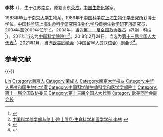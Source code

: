 {{Otheruses|李林}}
{{Infobox person
|姓名 = 李林
|图像  = 
|图像说明 = 
|出生日期 = 1961年5月
|出生地   = {{PRC}}[[江苏|江苏]][[南京|南京]]
|国籍 = {{PRC}}
|籍贯 = [[山东|山东]][[荣成|荣成]]
|别名 = 
|知名于 = 
|职业 = 生物化学家
|母校 = [[南京大学|南京大学]]
}}

'''李林'''（{{bd|1961年|5月||}}），生于江苏[[南京|南京]]，原籍山东[[荣成|荣成]]，[[中华人民共和国|中国]][[生物化学|生物化学]]家。

1983年毕业于[[南京大学|南京大学]]生物系，1989年于[[中国科学院上海生物化学研究所|中国科学院上海生物化学研究所]]获博士学位。[[中国科学院上海生命科学研究院生物化学与细胞生物学研究所|中国科学院上海生命科学研究院生物化学与细胞生物学研究所]][[研究员|研究员]]，2004年至2009年任所长。2008年，当选[[第十一届全国政协委员|第十一届全国政协委员]]（界别：科技<ref>{{Cite web|url=http://www.gov.cn/rsrm/2008-02/27/content_902558.htm|title=十一届全国政协委员职务和界别情况（6）》1050 李林|accessdate=2021-04-16|author=|date=2008-02-27|work=|publisher=中国政府网，来源：中国政协网|language=Zh-hans|archive-date=2021-04-17|archive-url=https://web.archive.org/web/20210417100711/http://www.gov.cn/rsrm/2008-02/27/content_902558.htm|dead-url=no}}</ref>）。2011年当选为[[中国科学院院士|中国科学院院士]]<ref>[http://sourcedb.cas.cn/sourcedb_ad_cas/zw2/ysxx/smkxhyxxb/ 中国科学院学部与院士·院士信息·生命科学和医学学部·李林] {{webarchive|url=https://web.archive.org/web/20131216133759/http://sourcedb.cas.cn/sourcedb_ad_cas/zw2/ysxx/smkxhyxxb/ |date=2013-12-16 }}</ref>。2018年2月24日，当选为[[第十三届全国人大代表|第十三届全国人大代表]]<ref>{{Cite web|title=（受权发布）中华人民共和国第十三届全国人民代表大会代表名单-中新网|url=http://www.chinanews.com/gn/2018/02-25/8453959.shtml|accessdate=2021-02-13|work=中新网|language=Zh-hans|archive-date=2018-02-27|archive-url=https://web.archive.org/web/20180227031724/http://www.chinanews.com/gn/2018/02-25/8453959.shtml|dead-url=no}}</ref>。2021年1月，当选[[欧美同学会|欧美同学会]]（中国留学人员联谊会）副会长<ref>{{Cite web|url=http://www.sinh.cas.cn/xwgg/xwdt/202101/t20210122_5875286.html|title=【喜报】李林当选欧美同学会（中国留学人员联谊会）副会长|accessdate=2021-04-16|author=|date=2021-01-22|work=|publisher=中国科学院上海营养与健康研究所网站|language=Zh-hans|archive-date=2021-04-17|archive-url=https://web.archive.org/web/20210417083647/http://www.sinh.cas.cn/xwgg/xwdt/202101/t20210122_5875286.html|dead-url=no}}</ref>。

==参考文献==
{{Reflist}}

{{-}}
{{中国科学院生命科学和医学学部院士}}
{{欧美同学会第八届理事会}}
{{Authority control}}

{{DEFAULTSORT:Li李}}
[[Category:李姓|Lin]]
[[Category:南京人|Category:南京人]]
[[Category:荣成人|Category:荣成人]]
[[Category:南京大学校友|Category:南京大学校友]]
[[Category:中华人民共和国生物化学家|Category:中华人民共和国生物化学家]]
[[Category:中国科学院生命科学和医学学部院士|Category:中国科学院生命科学和医学学部院士]]
[[Category:第十一届全国政协委员|Category:第十一届全国政协委员]]
[[Category:第十三届全国人大代表|Category:第十三届全国人大代表]]
[[Category:欧美同学会副会长|Category:欧美同学会副会长]]